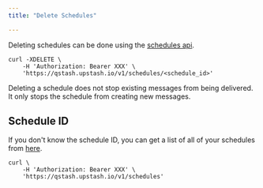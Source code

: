```yaml
---
title: "Delete Schedules"

---
```



Deleting schedules can be done using the
[schedules api](https://docs.upstash.com/qstash/openapi#tag/Schedules).

```
curl -XDELETE \
    -H 'Authorization: Bearer XXX' \
    'https://qstash.upstash.io/v1/schedules/<schedule_id>'
```

Deleting a schedule does not stop existing messages from being delivered. It
only stops the schedule from creating new messages.

## Schedule ID

If you don't know the schedule ID, you can get a list of all of your schedules
from [here](https://docs.upstash.com/qstash/openapi#tag/Schedules/operation/listSchedules).

```
curl \
    -H 'Authorization: Bearer XXX' \
    'https://qstash.upstash.io/v1/schedules'
```
